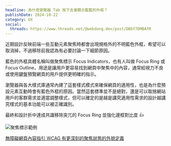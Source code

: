 ```yaml
---
headline: 為什麼瀏覽器 Tab 按下去會顯示藍藍的外框？
publishDate: 2024-10-22
category: UX
social:
  threads: https://www.threads.net/@webdong.dev/post/DBbY7DMBAfR
---
```


近期設計反映前端一些互動元素聚焦時都會出現規格外的不明藍色外框，希望可以取消掉，不過移除前我認為有必要討論一下細節原因。

藍色的外框具體名稱叫做聚焦標示 Focus Indicators，也有人叫做 Focus Ring 或 Focus Outline，用途是讓用戶更容易找到網頁中聚焦中的內容，通常給視力不良或使用鍵盤預覽網頁的用戶提供更明確的指示。

瀏覽器與各大樣式庫通常內建了這套樣式模式來確保網頁的適用性，也是為什麼預設元素互動時會有藍色外框的原因。當然這套標準並不是絕對，還是可以取捨網站用戶的客群需求並適當調整樣式，但可以確定的是越是講究適用性需求的設計越講究樣式的基本功能可以被正確識別。

最終和設計折中達成共識移除突兀的 Focus Ring 並強化邊框對比度 👍

![聚焦標示範例](focus-indicator.webp)

[無障礙網頁內容指引 WCAG 有更深刻的聚焦狀態的外貌定義](https://www.w3.org/WAI/WCAG22/Understanding/focus-appearance.html)
